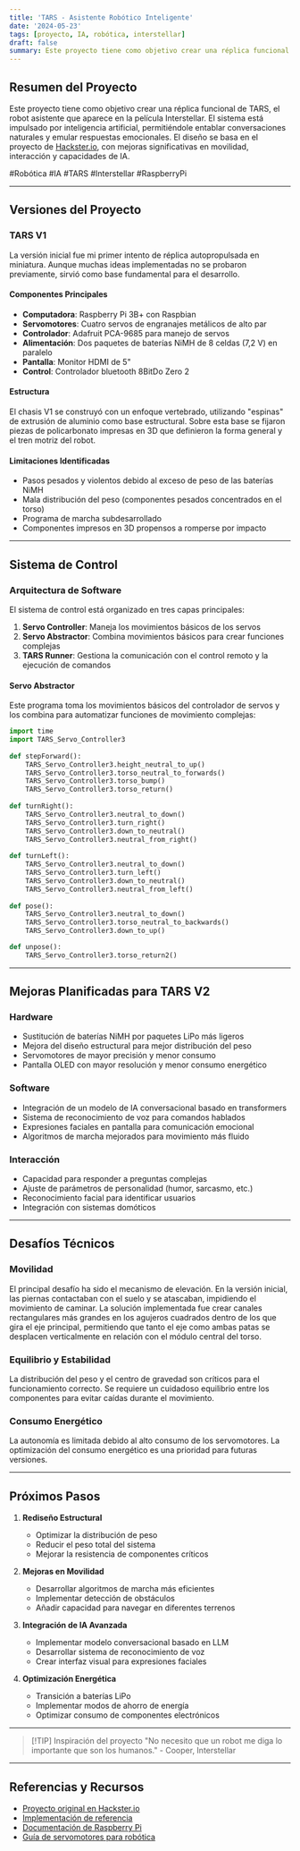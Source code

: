 ```yaml
---
title: 'TARS - Asistente Robótico Inteligente'
date: '2024-05-23'
tags: [proyecto, IA, robótica, interstellar]
draft: false
summary: Este proyecto tiene como objetivo crear una réplica funcional de TARS
---
```


## Resumen del Proyecto

Este proyecto tiene como objetivo crear una réplica funcional de TARS, el robot asistente que aparece en la película Interstellar. El sistema está impulsado por inteligencia artificial, permitiéndole entablar conversaciones naturales y emular respuestas emocionales. El diseño se basa en el proyecto de [Hackster.io](https://www.hackster.io/charlesdiaz/how-to-build-your-own-replica-of-tars-from-interstellar-224833#cad), con mejoras significativas en movilidad, interacción y capacidades de IA.

#Robótica #IA #TARS #Interstellar #RaspberryPi

---

## Versiones del Proyecto

### TARS V1

La versión inicial fue mi primer intento de réplica autopropulsada en miniatura. Aunque muchas ideas implementadas no se probaron previamente, sirvió como base fundamental para el desarrollo.

#### Componentes Principales
- **Computadora**: Raspberry Pi 3B+ con Raspbian
- **Servomotores**: Cuatro servos de engranajes metálicos de alto par
- **Controlador**: Adafruit PCA-9685 para manejo de servos
- **Alimentación**: Dos paquetes de baterías NiMH de 8 celdas (7,2 V) en paralelo
- **Pantalla**: Monitor HDMI de 5"
- **Control**: Controlador bluetooth 8BitDo Zero 2

#### Estructura
El chasis V1 se construyó con un enfoque vertebrado, utilizando "espinas" de extrusión de aluminio como base estructural. Sobre esta base se fijaron piezas de policarbonato impresas en 3D que definieron la forma general y el tren motriz del robot.

#### Limitaciones Identificadas
- Pasos pesados y violentos debido al exceso de peso de las baterías NiMH
- Mala distribución del peso (componentes pesados concentrados en el torso)
- Programa de marcha subdesarrollado
- Componentes impresos en 3D propensos a romperse por impacto

---

## Sistema de Control

### Arquitectura de Software

El sistema de control está organizado en tres capas principales:

1. **Servo Controller**: Maneja los movimientos básicos de los servos
2. **Servo Abstractor**: Combina movimientos básicos para crear funciones complejas
3. **TARS Runner**: Gestiona la comunicación con el control remoto y la ejecución de comandos

#### Servo Abstractor
Este programa toma los movimientos básicos del controlador de servos y los combina para automatizar funciones de movimiento complejas:

```python
import time 
import TARS_Servo_Controller3
    
def stepForward():
    TARS_Servo_Controller3.height_neutral_to_up()
    TARS_Servo_Controller3.torso_neutral_to_forwards()
    TARS_Servo_Controller3.torso_bump()
    TARS_Servo_Controller3.torso_return()
    
def turnRight():
    TARS_Servo_Controller3.neutral_to_down()
    TARS_Servo_Controller3.turn_right()
    TARS_Servo_Controller3.down_to_neutral()
    TARS_Servo_Controller3.neutral_from_right()
    
def turnLeft(): 
    TARS_Servo_Controller3.neutral_to_down()
    TARS_Servo_Controller3.turn_left()
    TARS_Servo_Controller3.down_to_neutral()
    TARS_Servo_Controller3.neutral_from_left()
    
def pose():
    TARS_Servo_Controller3.neutral_to_down()
    TARS_Servo_Controller3.torso_neutral_to_backwards()
    TARS_Servo_Controller3.down_to_up()

def unpose():
    TARS_Servo_Controller3.torso_return2()
```

---

## Mejoras Planificadas para TARS V2

### Hardware
- Sustitución de baterías NiMH por paquetes LiPo más ligeros
- Mejora del diseño estructural para mejor distribución del peso
- Servomotores de mayor precisión y menor consumo
- Pantalla OLED con mayor resolución y menor consumo energético

### Software
- Integración de un modelo de IA conversacional basado en transformers
- Sistema de reconocimiento de voz para comandos hablados
- Expresiones faciales en pantalla para comunicación emocional
- Algoritmos de marcha mejorados para movimiento más fluido

### Interacción
- Capacidad para responder a preguntas complejas
- Ajuste de parámetros de personalidad (humor, sarcasmo, etc.)
- Reconocimiento facial para identificar usuarios
- Integración con sistemas domóticos

---

## Desafíos Técnicos

### Movilidad
El principal desafío ha sido el mecanismo de elevación. En la versión inicial, las piernas contactaban con el suelo y se atascaban, impidiendo el movimiento de caminar. La solución implementada fue crear canales rectangulares más grandes en los agujeros cuadrados dentro de los que gira el eje principal, permitiendo que tanto el eje como ambas patas se desplacen verticalmente en relación con el módulo central del torso.

### Equilibrio y Estabilidad
La distribución del peso y el centro de gravedad son críticos para el funcionamiento correcto. Se requiere un cuidadoso equilibrio entre los componentes para evitar caídas durante el movimiento.

### Consumo Energético
La autonomía es limitada debido al alto consumo de los servomotores. La optimización del consumo energético es una prioridad para futuras versiones.

---

## Próximos Pasos

1. **Rediseño Estructural**
   - Optimizar la distribución de peso
   - Reducir el peso total del sistema
   - Mejorar la resistencia de componentes críticos

2. **Mejoras en Movilidad**
   - Desarrollar algoritmos de marcha más eficientes
   - Implementar detección de obstáculos
   - Añadir capacidad para navegar en diferentes terrenos

3. **Integración de IA Avanzada**
   - Implementar modelo conversacional basado en LLM
   - Desarrollar sistema de reconocimiento de voz
   - Crear interfaz visual para expresiones faciales

4. **Optimización Energética**
   - Transición a baterías LiPo
   - Implementar modos de ahorro de energía
   - Optimizar consumo de componentes electrónicos

---

> [!TIP] Inspiración del proyecto
> "No necesito que un robot me diga lo importante que son los humanos." - Cooper, Interstellar

---

## Referencias y Recursos

- [Proyecto original en Hackster.io](https://www.hackster.io/charlesdiaz/how-to-build-your-own-replica-of-tars-from-interstellar-224833#cad)
- [Implementación de referencia](https://www.instagram.com/reel/DCfSbF2umpf/?igsh=NmtzbThobWt4dDBj)
- [Documentación de Raspberry Pi](https://www.raspberrypi.org/documentation/)
- [Guía de servomotores para robótica](https://learn.adafruit.com/adafruit-16-channel-servo-driver-with-raspberry-pi)